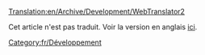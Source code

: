 [[Translation:en/Archive/Development/WebTranslator2]]


{{fr/Avertissement|WebTranslator2 est obsolète et a été remplacé par [[fr/Archive/Development/WebTranslator3|WebTranslator3]]. '''Merci d'aller là si vous voulez savoir ce qui concerne la traduction de OpenTTD.''' Cet article n'est conservé que pour des raisons historiques.}}

Cet article n'est pas traduit. Voir la version en anglais [[en/|ici]].

[[Category:fr/Développement]]